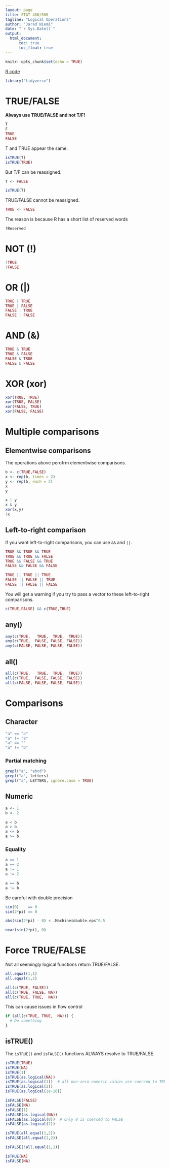 ```yaml
---
layout: page
title: STAT 486/586
tagline: "Logical Operations"
author: "Jarad Niemi"
date: "`r Sys.Date()`"
output: 
  html_document:
      toc: true
      toc_float: true
---
```


```r
knitr::opts_chunk$set(echo = TRUE)
```

[R code](09-logical.R)



```r
library("tidyverse")
```

# TRUE/FALSE

**Always use TRUE/FALSE and not T/F!**

```r
T
F
TRUE
FALSE
```

T and TRUE appear the same. 

```r
isTRUE(T)
isTRUE(TRUE)
```

But T/F can be reassigned. 

```r
T <- FALSE

isTRUE(T)
```

TRUE/FALSE cannot be reassigned.

```r
TRUE <- FALSE
```

The reason is because R has a short list of reserved words

```r
?Reserved
```



# NOT (!)

```r
!TRUE
!FALSE
```

# OR (|)

```r
TRUE | TRUE
TRUE | FALSE
FALSE | TRUE
FALSE | FALSE
```

# AND (&)

```r
TRUE & TRUE
TRUE & FALSE
FALSE & TRUE
FALSE & FALSE
```

# XOR (xor)

```r
xor(TRUE, TRUE)
xor(TRUE, FALSE)
xor(FALSE, TRUE)
xor(FALSE, FALSE)
```

# Multiple comparisons

## Elementwise comparisons

The operations above perofrm elementwise comparisons.

```r
b <- c(TRUE,FALSE)
x <- rep(b, times = 2)
y <- rep(b, each = 2)
x
y

x | y
x & y
xor(x,y)
!x
```

## Left-to-right comparison

If you want left-to-right comparisons, 
you can use `&&` and `||`.

```r
TRUE && TRUE && TRUE
TRUE && TRUE && FALSE
TRUE && FALSE && TRUE
FALSE && FALSE && FALSE

TRUE || TRUE || TRUE
FALSE || FALSE || TRUE
FALSE || FALSE || FALSE
```

You will get a warning if you try to pass a vector to these 
left-to-right comparisons. 

```r
c(TRUE,FALSE) && c(TRUE,TRUE)
```

## any()

```r
any(c(TRUE,   TRUE,  TRUE,  TRUE))
any(c(TRUE,  FALSE, FALSE, FALSE))
any(c(FALSE, FALSE, FALSE, FALSE))
```

## all()

```r
all(c(TRUE,   TRUE,  TRUE,  TRUE))
all(c(TRUE,  FALSE, FALSE, FALSE))
all(c(FALSE, FALSE, FALSE, FALSE))
```


# Comparisons

## Character

```r
"a" == "a"
"a" != "a"
"a" == ""
"a" != "b"
```

### Partial matching

```r
grepl("a", "abcd")
grepl("a", letters)
grepl("a", LETTERS, ignore.case = TRUE)
```




## Numeric

```r
a <- 1
b <- 2

a < b
a > b
a <= b
a >= b
```

### Equality

```r
a == 1
a == 2
a != 1
a != 2

a == b
a != b
```

Be careful with double precision 

```r
sin(0)    == 0
sin(2*pi) == 0
```

```r
abs(sin(2*pi) - 0) < .Machine$double.eps^0.5
```

```r
near(sin(2*pi), 0)
```




# Force TRUE/FALSE

Not all seemingly logical functions return TRUE/FALSE.

```r
all.equal(1,1)
all.equal(1,2)

all(c(TRUE, FALSE))
all(c(TRUE, FALSE, NA))
all(c(TRUE, TRUE,  NA))
```

This can cause issues in flow control

```r
if (all(c(TRUE, TRUE,  NA))) {
  # Do something
}
```

## isTRUE()

The `isTRUE()` and `isFALSE()` functions ALWAYS resolve to TRUE/FALSE. 

```r
isTRUE(TRUE)
isTRUE(NA)
isTRUE(1)
isTRUE(as.logical(NA))
isTRUE(as.logical(1))  # all non-zero numeric values are coerced to TRUE
isTRUE(as.logical(2))  
isTRUE(as.logical(1e-16))  

isFALSE(FALSE)
isFALSE(NA)
isFALSE(1)
isFALSE(as.logical(NA))
isFALSE(as.logical(0))  # only 0 is coerced to FALSE
isFALSE(as.logical(2)) 
```

```r
isTRUE(all.equal(1,2))
isFALSE(all.equal(1,2))

isFALSE(!all.equal(1,1))

isTRUE(NA)
isFALSE(NA)
```
